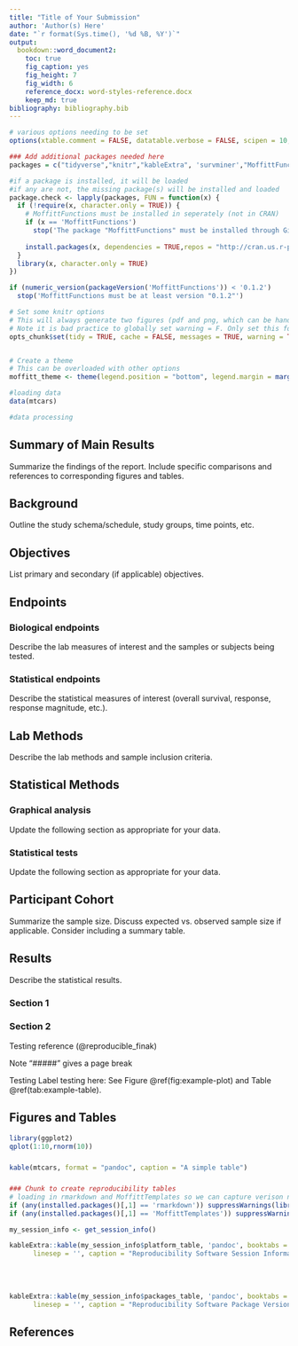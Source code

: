 ```yaml
---
title: "Title of Your Submission"
author: 'Author(s) Here'
date: "`r format(Sys.time(), '%d %B, %Y')`"
output: 
  bookdown::word_document2:
    toc: true
    fig_caption: yes
    fig_height: 7
    fig_width: 6
    reference_docx: word-styles-reference.docx
    keep_md: true
bibliography: bibliography.bib
---
```


```r
# various options needing to be set
options(xtable.comment = FALSE, datatable.verbose = FALSE, scipen = 10, knitr.kable.NA = '', knitr.table.format = 'latex')   

### Add additional packages needed here
packages = c("tidyverse","knitr","kableExtra", 'survminer',"MoffittFunctions","compareGroups")

#if a package is installed, it will be loaded
#if any are not, the missing package(s) will be installed and loaded
package.check <- lapply(packages, FUN = function(x) {
  if (!require(x, character.only = TRUE)) {
    # MoffittFunctions must be installed in seperately (not in CRAN)
    if (x == 'MoffittFunctions')
      stop('The package "MoffittFunctions" must be installed through GitLab: git@gitlab.moffitt.usf.edu:ReproducibleResearch/MoffittFunctions.git')
    
    install.packages(x, dependencies = TRUE,repos = "http://cran.us.r-project.org")
  }
  library(x, character.only = TRUE)
})

if (numeric_version(packageVersion('MoffittFunctions')) < '0.1.2')
  stop('MoffittFunctions must be at least version "0.1.2"')

# Set some knitr options
# This will always generate two figures (pdf and png, which can be handy for presentations)
# Note it is bad practice to globally set warning = F. Only set this for chunks you have confirmed warnings have been considered
opts_chunk$set(tidy = TRUE, cache = FALSE, messages = TRUE, warning = TRUE, echo = FALSE, dev = c("png", "pdf"), dpi = 200)


# Create a theme
# This can be overloaded with other options
moffitt_theme <- theme(legend.position = "bottom", legend.margin = margin(unit = "cm"))

```

```r
#loading data
data(mtcars)

#data processing
```

## Summary of Main Results

Summarize the findings of the report. Include specific comparisons and references to corresponding figures and tables.


## Background

Outline the study schema/schedule, study groups, time points, etc. 

## Objectives

List primary and secondary (if applicable) objectives. 

## Endpoints

### Biological endpoints

Describe the lab measures of interest and the samples or subjects being tested. 

### Statistical endpoints

Describe the statistical measures of interest (overall survival, response, response magnitude, etc.).

## Lab Methods

Describe the lab methods and sample inclusion criteria. 

## Statistical Methods

### Graphical analysis

Update the following section as appropriate for your data.

### Statistical tests

Update the following section as appropriate for your data. 

## Participant Cohort

Summarize the sample size. Discuss expected vs. observed sample size if applicable. Consider including a summary table.

## Results

Describe the statistical results.

### Section 1


### Section 2


Testing reference (@reproducible_finak)

Note "#####" gives a page break


Testing Label testing here: See Figure \@ref(fig:example-plot) and Table \@ref(tab:example-table). 

## Figures and Tables


```r

library(ggplot2)
qplot(1:10,rnorm(10))
```

#####


```r
kable(mtcars, format = "pandoc", caption = "A simple table")
```


#####

```r
### Chunk to create reproducibility tables
# loading in rmarkdown and MoffittTemplates so we can capture verison number
if (any(installed.packages()[,1] == 'rmarkdown')) suppressWarnings(library(rmarkdown))
if (any(installed.packages()[,1] == 'MoffittTemplates')) suppressWarnings(library(MoffittTemplates))

my_session_info <- get_session_info()

kableExtra::kable(my_session_info$platform_table, 'pandoc', booktabs = TRUE, 
      linesep = '', caption = "Reproducibility Software Session Information")

```

<br><br> 

```r

kableExtra::kable(my_session_info$packages_table, 'pandoc', booktabs = TRUE, 
      linesep = '', caption = "Reproducibility Software Package Version Information")

```


#####

## References
